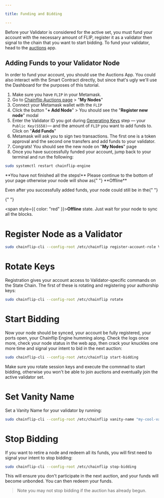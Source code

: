 ```yaml
---

title: Funding and Bidding

---
```



Before your Validator is considered for the active set, you must fund your account with the necessary amount of FLIP, register it as a validator then signal to the chain that you want to start bidding.
To fund your validator, head to the [auctions](https://auctions.chainflip.io/) app.

## Adding Funds to your Validator Node

In order to fund your account, you should use the Auctions App. You could also interact with the Smart Contract directly, but since that's ugly we'll use the Dashboard for the purposes of this tutorial.

1. Make sure you have `FLIP` in your Metamask.
2. Go to [Chainflip Auctions page](https://auctions.chainflip.io/) > "**My Nodes**"
3. Connect your Metamask wallet with the `FLIP`
4. Click the button "**+ Add Node**" > You should see the "**Register new node**" modal
5. Enter the Validator ID you got during [Generating Keys](../validator-setup/keys.md) step — your `Public Key(SS58)`— and the amount of `FLIP` you want to add funds to. Click on "**Add Funds**"
6. Metamask will ask you to sign two transactions. The first one is a token approval and the second one transfers and add funds to your validator.
7. Congrats! You should see the new node on "**My Nodes**" page
8. Once you have successfully funded your account, jump back to your terminal and run the following:

```bash copy
sudo systemctl restart chainflip-engine
```

<Callout type="warning">
  **You have not finished all the steps!** Please continue to the bottom of your
  page otherwise your node will show as{" "}
  <span style={{ color: "red" }}>**Offline**</span>
</Callout>

Even after you successfully added funds, your node could still be in the{" "}

{" "}

<span style={{ color: "red" }}>**Offline**</span> state. Just wait for your node
to sync all the blocks.

# Register Node as a Validator

```bash copy
sudo chainflip-cli --config-root /etc/chainflip register-account-role Validator
```

# Rotate Keys

Registration gives your account access to Validator-specific commands on the State Chain. The first of these is rotating and registering your authorship keys:

```bash copy
sudo chainflip-cli --config-root /etc/chainflip rotate
```

# Start Bidding

Now your node should be synced, your account be fully registered, your ports open, your Chainflip Engine humming along. Check the logs once more, check your node status in the web app, then crack your knuckles one more time and signal your intent to bid in the next auction:

```bash copy
sudo chainflip-cli --config-root /etc/chainflip start-bidding
```

<Callout type="warning">
Make sure you rotate session keys and execute the commnad to start bidding, otherwise you won't be able to join auctions and eventually join the active validator set.
</Callout>

# Set Vanity Name

Set a Vanity Name for your validator by running:

```bash copy
sudo chainflip-cli --config-root /etc/chainflip vanity-name "my-cool-validator 😎"
```

# Stop Bidding

If you want to retire a node and redeem all its funds, you will first need to signal your intent to stop bidding:

```bash copy
sudo chainflip-cli --config-root /etc/chainflip stop-bidding
```

This will ensure you don't participate in the next auction, and your funds will become unbonded. You can then redeem your funds.

> Note you may not stop bidding if the auction has already begun.
